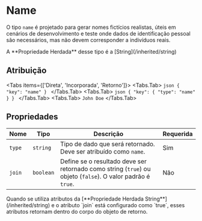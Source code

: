 # Name

O tipo `name` é projetado para gerar nomes fictícios realistas, úteis em cenários de desenvolvimento e teste onde dados de identificação pessoal são necessários, mas não devem corresponder a indivíduos reais.

 
<Callout type="info" emoji="ℹ️">
  A **Propriedade Herdada** desse tipo é a [String](/inherited/string)
</Callout>


## Atribuição
 
<Tabs items={['Direta', 'Incorporada', 'Retorno']}>
    <Tabs.Tab>
    ```json
    {
        "key": "name"
    }
    ```
    </Tabs.Tab>
    <Tabs.Tab>
    ```json
    {
        "key": {
            "type": "name"
        }
    }
    ```
    </Tabs.Tab>
    <Tabs.Tab>
    ```
    John Doe
    ```
    </Tabs.Tab>
</Tabs>



## Propriedades

| Nome | Tipo  | Descrição | Requerida |
| ------------- | -------- | -------------- | --------- |
| `type`        | `string` | Tipo de dado que será retornado. Deve ser atribuído como `name`. | Sim |
| `join` | `boolean` | 	Define se o resultado deve ser retornado como string (`true`) ou objeto (`false`). O valor padrão é `true`. | Não |
 
<Callout type="info" emoji="ℹ️">
  Quando se utiliza atributos da [**Propriedade Herdada String**](/inherited/string) e o atributo `join` está configurado como `true`, esses atributos retornam dentro do corpo do objeto de retorno.
</Callout>